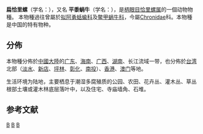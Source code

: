 {{Speciesbox
| genus = Kaliella
| species = depressa
| authority = Möllendorff, 1883{{r|MolluscaBase|Yen 1939}}
}}

'''扁恰里螺'''（学名：{{lang|la|''Kaliella depressa''}}）{{r|id11024}}，又名
'''平黍蜗牛'''（学名：''{{lang|la|Parakaliella depressa}}''）{{r|shell_1990}}，是[[柄眼目|柄眼目]][[恰里螺属|恰里螺属]]的一個动物物種。
本物種過往曾屬於[[拟阿勇蛞蝓科|拟阿勇蛞蝓科]]{{r|id11024}}及[[鳖甲蜗牛科|鳖甲蜗牛科]]{{r|shell_1990|TaiBIF_316687|TaiBNET_316687}}，今屬[[Chronidae|Chronidae]]科{{r|MolluscaBase}}。本物種是中国的特有物种{{r|id11024|Yen 1939}}。

==分佈==
本物種分佈於[[中國大陸|中國大陸]]的[[广东|广东]]、[[海南|海南]]、[[广西|广西]]、[[湖南|湖南]]、长江流域一带{{r|id11024}}，也分佈於[[台湾|台湾]]北部（[[淡水區|淡水]]、[[新店市|新店]]、[[坪林區|坪林]]、[[彰化縣|彰化]]、[[南投縣|南投]]）{{r|shell_1990|TaiBIF_316687}}、[[香港|香港]]{{r|id11024}}、[[澳门|澳门]]{{r|id11024}}等地。

生活环境为陆地{{r|id11024|MolluscaBase}}，主要栖息于潮湿多腐殖质的公园、农田、花卉丛、灌木丛、草丛根部土壤{{r|id11024}}或灌木林底层落叶中{{r|shell_1990}}，以及住宅、寺庙墙角、石堆{{r|id11024}}。

==参考文献==
{{reflist|refs=
<ref name='id11024'>{{cite web
| url =http://www.bioinfo.cn/db05/BjdwSpecies.php?action=view&id=11024 | deadurl =yes
| archiveurl =https://web.archive.org/web/20160305012528/http://www.bioinfo.cn/db05/BjdwSpecies.php?action=view&id=11024
| title =扁恰里螺| work =《中国动物物种编目数据库》
| publisher =中国科学院微生物研究所| author =中国科学院动物研究所
| accessdate =2009-04-28| archivedate =2016-03-05 |language=zh-hans }}</ref>
<ref name="MolluscaBase">{{MolluscaBase |id=1387654
| taxon=Kaliella depressa |genus=yes |authority=Möllendorff, 1883
| last=Páll-Gergely |first=Barna
| date=2019-10-31 |access-date=2020-02-27 }}</ref>
<ref name="shell_1990">{{cite web | url=http://shell.sinica.edu.tw/chinese/shellbase_detail.php?science_no=1990 | title=国际贝库：平黍蜗牛 | publisher=台湾贝类资料库 | access-date=2009-08-11 | language=zh-hant | archive-date=2016-03-04 | archive-url=https://web.archive.org/web/20160304120353/http://shell.sinica.edu.tw/chinese/shellbase_detail.php?science_no=1990 | dead-url=no }}</ref>
<ref name="TaiBIF_316687">{{TaiBIF |id=316687 |binomial=Parakaliella depressa |authority=(Moellendorff, 1883) |zh=平黍蝸牛 |access-date=2020-02-27 }}</ref>
<ref name="TaiBNET_316687">{{TaiBNET |id=316687 |binomial=Parakaliella depressa |authority=(Moellendorff, 1883) |zh=平黍蝸牛 |access-date=2020-02-27 }}</ref>
<ref name="Yen 1939">{{cite book
| last=Yen |first=Teng-Chien |authorlink=阎敦建 |year=1939
| title=Die chinesischen Land- und Süßwasser-Gastropoden des Natur-Museums Senckenberg
| trans-title=森肯伯格自然博物館的中國陸地和淡水腹足類動物
| journal=''[[Abhandlungen_der_Senckenbergischen_Naturforschenden_Gesellschaft|Abhandlungen der Senckenbergischen Naturforschenden Gesellschaft]]''
| volume=444 |pages=1-233, pl. 1-16 |location=Frankfurt am Main ([[魏瑪共和國|魏瑪共和國]])
| isbn=978-3-510-61269-7 |language=de }}</ref>
}}

{{commons category|Kaliella depressa}}
{{Taxonbar}}

[[Category:恰里螺属|B]]
[[Category:1883年描述的动物|B]]
[[Category:中国特有软体动物|B]]